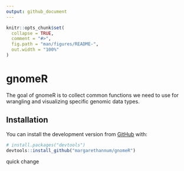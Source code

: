 ```yaml
---
output: github_document
---
```


<!-- README.md is generated from README.Rmd. Please edit that file -->

```r
knitr::opts_chunk$set(
  collapse = TRUE,
  comment = "#>",
  fig.path = "man/figures/README-",
  out.width = "100%"
)
```
# gnomeR

<!-- badges: start -->
<!-- badges: end -->

The goal of gnomeR is to collect common functions we need to use for wrangling and visualizing specific genomic data types. 

## Installation

You can install the development version from [GitHub](https://github.com/) with:

``` r
# install.packages("devtools")
devtools::install_github("margarethannum/gnomeR")
```
quick change


